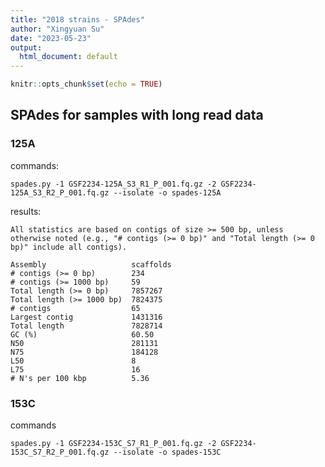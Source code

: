 ```yaml
---
title: "2018 strains - SPAdes"
author: "Xingyuan Su"
date: "2023-05-23"
output:
  html_document: default
---
```


```r
knitr::opts_chunk$set(echo = TRUE)
```

## SPAdes for samples with long read data

### 125A
commands:
```125A-commands
spades.py -1 GSF2234-125A_S3_R1_P_001.fq.gz -2 GSF2234-125A_S3_R2_P_001.fq.gz --isolate -o spades-125A
```
results:
```125A-results
All statistics are based on contigs of size >= 500 bp, unless otherwise noted (e.g., "# contigs (>= 0 bp)" and "Total length (>= 0 bp)" include all contigs).

Assembly                   scaffolds
# contigs (>= 0 bp)        234      
# contigs (>= 1000 bp)     59       
Total length (>= 0 bp)     7857267  
Total length (>= 1000 bp)  7824375  
# contigs                  65       
Largest contig             1431316  
Total length               7828714  
GC (%)                     60.50    
N50                        281131   
N75                        184128   
L50                        8        
L75                        16       
# N's per 100 kbp          5.36 
```

### 153C
commands
```153C-commands
spades.py -1 GSF2234-153C_S7_R1_P_001.fq.gz -2 GSF2234-153C_S7_R2_P_001.fq.gz --isolate -o spades-153C
```
